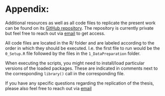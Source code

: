 # Appendix: {-}

```{=latex}
\markboth{Appendix}{Appendix}
```

Additional resources as well as all code files to replicate the present
work can be found on its
[GitHub repository](https://github.com/BBieri/Thesis). The repository
is currently private but feel free to reach out via
[email](mailto:bernhard.bieri@graduateinstitute.ch) to get access.

All code files are located in the R/ folder and are labeled according to the
order in which they should be executed. I.e. the first file to run would be the
`0_Setup.R` file followed by the files in the `1_DataPreparation` folder.

When executing the scripts, you might need to install/load particular versions
of the loaded packages. These are indicated in comments next to the
corresponding `library()` call in the corresponding file.

If you have any specific questions regarding the replication of the thesis,
please also feel free to reach out via
[email](mailto:bernhard.bieri@graduateinstitute.ch)
